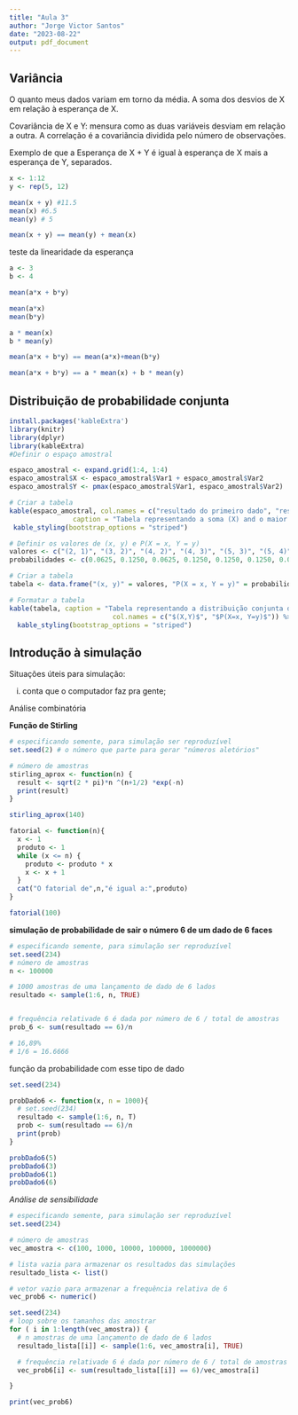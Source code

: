 ```yaml
---
title: "Aula 3"
author: "Jorge Victor Santos"
date: "2023-08-22"
output: pdf_document
---
```


## Variância

O quanto meus dados variam em torno da média. A soma dos desvios de X em relação à esperança de X.

Covariância de X e Y: mensura como as duas variáveis desviam em relação a outra. A correlação é a covariãncia dividida pelo número de observações.

Exemplo de que a Esperança de X + Y é igual à esperança de X mais a esperança de Y, separados.

```r
x <- 1:12
y <- rep(5, 12)

mean(x + y) #11.5
mean(x) #6.5
mean(y) # 5

mean(x + y) == mean(y) + mean(x)
```

teste da linearidade da esperança

```r
a <- 3
b <- 4

mean(a*x + b*y)

mean(a*x)
mean(b*y)

a * mean(x)
b * mean(y)

mean(a*x + b*y) == mean(a*x)+mean(b*y)

mean(a*x + b*y) == a * mean(x) + b * mean(y)
```

## Distribuição de probabilidade conjunta

```r
install.packages('kableExtra')
library(knitr)
library(dplyr)
library(kableExtra)
#Definir o espaço amostral

espaco_amostral <- expand.grid(1:4, 1:4)
espaco_amostral$X <- espaco_amostral$Var1 + espaco_amostral$Var2
espaco_amostral$Y <- pmax(espaco_amostral$Var1, espaco_amostral$Var2)

# Criar a tabela
kable(espaco_amostral, col.names = c("resultado do primeiro dado", "resultado do segundo dado", "X", "Y"),
                caption = "Tabela representando a soma (X) and o maior valor (Y) do lançamento de dois dados de quatro lados") %>%
 kable_styling(bootstrap_options = "striped")
```

```r
# Definir os valores de (x, y) e P(X = x, Y = y)
valores <- c("(2, 1)", "(3, 2)", "(4, 2)", "(4, 3)", "(5, 3)", "(5, 4)", "(6, 3)", "(6, 4)", "(7, 4)", "(8, 4)")
probabilidades <- c(0.0625, 0.1250, 0.0625, 0.1250, 0.1250, 0.1250, 0.0625, 0.1250, 0.1250, 0.0625)

# Criar a tabela
tabela <- data.frame("(x, y)" = valores, "P(X = x, Y = y)" = probabilidades)

# Formatar a tabela
kable(tabela, caption = "Tabela representando a distribuição conjunta da soma (X) e o maior (Y) de dois lançamentos de um dado de quatro faces",
                          col.names = c("$(X,Y)$", "$P(X=x, Y=y)$")) %>%
  kable_styling(bootstrap_options = "striped")
```


## Introdução à simulação

Situações úteis para simulação:

i.  conta que o computador faz pra gente;

Análise combinatória

**Função de Stirling**

```r
# especificando semente, para simulação ser reproduzível
set.seed(2) # o número que parte para gerar "números aletórios"

# número de amostras
stirling_aprox <- function(n) {
  result <- sqrt(2 * pi)*n ^(n+1/2) *exp(-n)
  print(result)
}

stirling_aprox(140)
```


```r
fatorial <- function(n){
  x <- 1
  produto <- 1
  while (x <= n) {
    produto <- produto * x
    x <- x + 1
  }
  cat("O fatorial de",n,"é igual a:",produto)
}

fatorial(100)
```


**simulação de probabilidade de sair o número 6 de um dado de 6 faces**

```r
# especificando semente, para simulação ser reproduzível
set.seed(234)
# número de amostras
n <- 100000

# 1000 amostras de uma lançamento de dado de 6 lados
resultado <- sample(1:6, n, TRUE)


# frequência relativade 6 é dada por número de 6 / total de amostras
prob_6 <- sum(resultado == 6)/n

# 16,89%
# 1/6 = 16.6666
```

função da probabilidade com esse tipo de dado

```r
set.seed(234)

probDado6 <- function(x, n = 1000){
  # set.seed(234)
  resultado <- sample(1:6, n, T)
  prob <- sum(resultado == 6)/n
  print(prob)
}

probDado6(5)
probDado6(3)
probDado6(1)
probDado6(6)
```

*Análise de sensibilidade*

```r
# especificando semente, para simulação ser reproduzível
set.seed(234)

# número de amostras
vec_amostra <- c(100, 1000, 10000, 100000, 1000000)

# lista vazia para armazenar os resultados das simulações
resultado_lista <- list()

# vetor vazio para armazenar a frequência relativa de 6
vec_prob6 <- numeric()

set.seed(234)
# loop sobre os tamanhos das amostrar
for ( i in 1:length(vec_amostra)) {
  # n amostras de uma lançamento de dado de 6 lados
  resultado_lista[[i]] <- sample(1:6, vec_amostra[i], TRUE)

  # frequência relativade 6 é dada por número de 6 / total de amostras
  vec_prob6[i] <- sum(resultado_lista[[i]] == 6)/vec_amostra[i]

}

print(vec_prob6)
```


